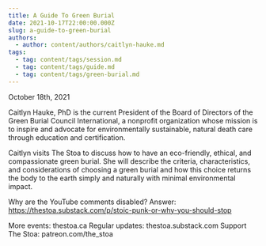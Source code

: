 ```yaml
---
title: A Guide To Green Burial
date: 2021-10-17T22:00:00.000Z
slug: a-guide-to-green-burial
authors:
  - author: content/authors/caitlyn-hauke.md
tags:
  - tag: content/tags/session.md
  - tag: content/tags/guide.md
  - tag: content/tags/green-burial.md
---
```


October 18th, 2021

Caitlyn Hauke, PhD is the current President of the Board of Directors of the Green Burial Council International, a nonprofit organization whose mission is to inspire and advocate for environmentally sustainable, natural death care through education and certification. 

Caitlyn visits The Stoa to discuss how to have an eco-friendly, ethical, and compassionate green burial. She will describe the criteria, characteristics, and considerations of choosing a green burial and how this choice returns the body to the earth simply and naturally with minimal environmental impact.

Why are the YouTube comments disabled? Answer: https://thestoa.substack.com/p/stoic-punk-or-why-you-should-stop

More events: thestoa.ca
Regular updates: thestoa.substack.com
Support The Stoa: patreon.com/the_stoa
